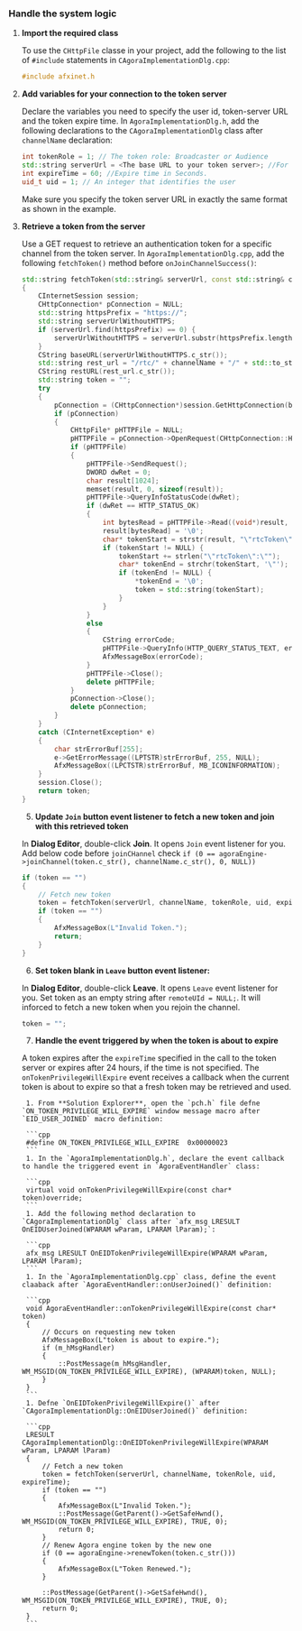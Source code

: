 <PlatformWrapper platform="cpp">

### Handle the system logic

1. **Import the required class**

    To use the `CHttpFile` classe in your project, add the following to the list of `#include` statements in `CAgoraImplementationDlg.cpp`:

    ```cpp
    #include afxinet.h
    ```
2. **Add variables for your connection to the token server**

    Declare the variables you need to specify the user id, token-server URL and the token expire time.  In `AgoraImplementationDlg.h`, add the following declarations to the `CAgoraImplementationDlg` class after `channelName` declaration:

    ``` cpp
    int tokenRole = 1; // The token role: Broadcaster or Audience
	std::string serverUrl = <The base URL to your token server>; //For example, https://agora-token-service-production-92ff.up.railway.app"
	int expireTime = 60; //Expire time in Seconds.
	uid_t uid = 1; // An integer that identifies the user
    ```
    Make sure you specify the token server URL in exactly the same format as shown in the example.

4. **Retrieve a token from the server**

    Use a GET request to retrieve an authentication token for a specific channel from the token server. In `AgoraImplementationDlg.cpp`, add the following `fetchToken()` method before `onJoinChannelSuccess()`:

    ```cpp
    std::string fetchToken(std::string& serverUrl, const std::string& channelName, int tokenRole, size_t uid, int expireTime) 
    {
        CInternetSession session;
        CHttpConnection* pConnection = NULL;
        std::string httpsPrefix = "https://";
        std::string serverUrlWithoutHTTPS;
        if (serverUrl.find(httpsPrefix) == 0) {
            serverUrlWithoutHTTPS = serverUrl.substr(httpsPrefix.length());
        }
        CString baseURL(serverUrlWithoutHTTPS.c_str());
        std::string rest_url = "/rtc/" + channelName + "/" + std::to_string(tokenRole) + "/uid/" + std::to_string(uid) + "/?expiry=" + std::to_string(expireTime);
        CString restURL(rest_url.c_str());
        std::string token = "";
        try 
        {
            pConnection = (CHttpConnection*)session.GetHttpConnection(baseURL, (INTERNET_PORT)INTERNET_DEFAULT_HTTP_PORT);
            if (pConnection) 
            {
                CHttpFile* pHTTPFile = NULL;
                pHTTPFile = pConnection->OpenRequest(CHttpConnection::HTTP_VERB_GET, restURL);
                if (pHTTPFile)
                {
                    pHTTPFile->SendRequest();
                    DWORD dwRet = 0;
                    char result[1024];
                    memset(result, 0, sizeof(result));
                    pHTTPFile->QueryInfoStatusCode(dwRet);
                    if (dwRet == HTTP_STATUS_OK) 
                    {
                        int bytesRead = pHTTPFile->Read((void*)result, 1024);
                        result[bytesRead] = '\0';
                        char* tokenStart = strstr(result, "\"rtcToken\":\"");
                        if (tokenStart != NULL) {
                            tokenStart += strlen("\"rtcToken\":\"");
                            char* tokenEnd = strchr(tokenStart, '\"');
                            if (tokenEnd != NULL) {
                                *tokenEnd = '\0';
                                token = std::string(tokenStart);
                            }
                        }
                    }
                    else 
                    {
                        CString errorCode;
                        pHTTPFile->QueryInfo(HTTP_QUERY_STATUS_TEXT, errorCode);    // Status String - eg OK, Not Found
                        AfxMessageBox(errorCode);
                    }
                    pHTTPFile->Close();
                    delete pHTTPFile;
                }
                pConnection->Close();
                delete pConnection;
            }
        }
        catch (CInternetException* e) 
        {
            char strErrorBuf[255];
            e->GetErrorMessage((LPTSTR)strErrorBuf, 255, NULL);
            AfxMessageBox((LPCTSTR)strErrorBuf, MB_ICONINFORMATION);
        }
        session.Close();
        return token;
    }
    ```
    5. **Update `Join` button event listener to fetch a new token and join with this retrieved token**

    In **Dialog Editor**, double-click **Join**. It opens `Join` event listener for you. Add below code before `joinCHannel` check `if (0 == agoraEngine->joinChannel(token.c_str(), channelName.c_str(), 0, NULL))` 

    ```cpp
    if (token == "")
	{
		// Fetch new token 
		token = fetchToken(serverUrl, channelName, tokenRole, uid, expireTime);
		if (token == "")
		{
			AfxMessageBox(L"Invalid Token.");
			return;
		}
	}
    ```
    6. **Set token blank in `Leave` button event listener:**

     In **Dialog Editor**, double-click **Leave**. It opens `Leave` event listener for you. Set token as an empty string after `remoteUId = NULL;`. It will inforced to fetch a new token when you rejoin the channel.

     ```cpp
     token = "";
     ```
    7. **Handle the event triggered by <Vg k="AGORA_BACKEND" /> when the token is about to expire**

    A token expires after the `expireTime` specified in the call to the token server or expires after 24 hours, if the time is not specified. The `onTokenPrivilegeWillExpire` event receives a callback when the current token is about to expire so that a fresh token may be retrieved and used.

        1. From **Solution Explorer**, open the `pch.h` file defne `ON_TOKEN_PRIVILEGE_WILL_EXPIRE` window message macro after `EID_USER_JOINED` macro definition:

        ```cpp
        #define ON_TOKEN_PRIVILEGE_WILL_EXPIRE	0x00000023
        ```
        1. In the `AgoraImplementationDlg.h`, declare the event callback to handle the triggered event in `AgoraEventHandler` class:

        ```cpp
        virtual void onTokenPrivilegeWillExpire(const char* token)override;
        ```
        1. Add the following method declaration to `CAgoraImplementationDlg` class after `afx_msg LRESULT OnEIDUserJoined(WPARAM wParam, LPARAM lParam);`:

        ```cpp
        afx_msg LRESULT OnEIDTokenPrivilegeWillExpire(WPARAM wParam, LPARAM lParam);
        ```
        1. In the `AgoraImplementationDlg.cpp` class, define the event claaback after `AgoraEventHandler::onUserJoined()` definition:

        ```cpp
        void AgoraEventHandler::onTokenPrivilegeWillExpire(const char* token)
        {
            // Occurs on requesting new token
            AfxMessageBox(L"token is about to expire.");
            if (m_hMsgHandler)
            {
                ::PostMessage(m_hMsgHandler, WM_MSGID(ON_TOKEN_PRIVILEGE_WILL_EXPIRE), (WPARAM)token, NULL);
            }
        }
        ```
        1. Defne `OnEIDTokenPrivilegeWillExpire()` after `CAgoraImplementationDlg::OnEIDUserJoined()` definition:

        ```cpp
        LRESULT CAgoraImplementationDlg::OnEIDTokenPrivilegeWillExpire(WPARAM wParam, LPARAM lParam) 
        {
            // Fetch a new token
            token = fetchToken(serverUrl, channelName, tokenRole, uid, expireTime);
            if (token == "")
            {
                AfxMessageBox(L"Invalid Token.");
                ::PostMessage(GetParent()->GetSafeHwnd(), WM_MSGID(ON_TOKEN_PRIVILEGE_WILL_EXPIRE), TRUE, 0);
                return 0;
            }
            // Renew Agora engine token by the new one 
            if (0 == agoraEngine->renewToken(token.c_str()))
            {
                AfxMessageBox(L"Token Renewed.");
            }

            ::PostMessage(GetParent()->GetSafeHwnd(), WM_MSGID(ON_TOKEN_PRIVILEGE_WILL_EXPIRE), TRUE, 0);
            return 0;
        }
        ```
        

    
